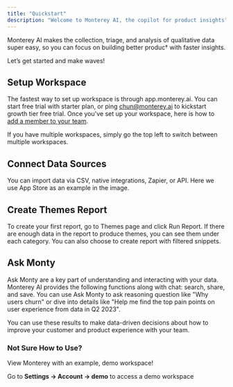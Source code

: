 ```yaml
---
title: "Quickstart"
description: "Welcome to Monterey AI, the copilot for product insights"
---
```


Monterey AI makes the collection, triage, and analysis of qualitative data super easy, so you can focus on building better produc† with faster insights.

Let’s get started and make waves!

## Setup Workspace

The fastest way to set up workspace is through app.monterey.ai. You can start free trial with starter plan, or ping chun@monterey.ai to kickstart growth tier free trial. 
Once you've set up your workspace, here is how to [add a member to your team](/team). 

If you have multiple workspaces, simply go the top left to switch between multiple workspaces.

## Connect Data Sources
You can import data via CSV, native integrations, Zapier, or API. Here we use App Store as an example in the image.

## Create Themes Report
To create your first report, go to Themes page and click Run Report. If there are enough data in the report to produce themes, you can see them under each category. You can also choose to create report with filtered snippets.

## Ask Monty
Ask Monty are a key part of understanding and interacting with your data. Monterey AI provides the following functions along with chat: search, share, and save. You can use Ask Monty to ask reasoning question like "Why users churn" or dive into details like "Help me find the top pain points on user experience from data in Q2 2023".

You can use these results to make data-driven decisions about how to improve your customer and product experience with your team.

### Not Sure How to Use?

View Monterey with an example, demo workspace!

Go to **Settings → Account → demo** to access a demo workspace